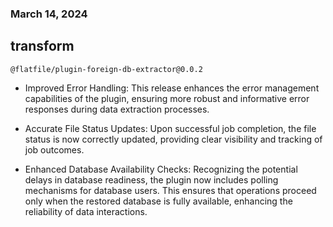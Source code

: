 ### March 14, 2024

## transform

`@flatfile/plugin-foreign-db-extractor@0.0.2`

- Improved Error Handling: This release enhances the error management
  capabilities of the plugin, ensuring more robust and informative error
  responses during data extraction processes.

- Accurate File Status Updates: Upon successful job completion, the file status
  is now correctly updated, providing clear visibility and tracking of job
  outcomes.

- Enhanced Database Availability Checks: Recognizing the potential delays in
  database readiness, the plugin now includes polling mechanisms for database
  users. This ensures that operations proceed only when the restored database is
  fully available, enhancing the reliability of data interactions.
